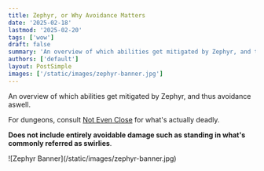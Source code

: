 ```yaml
---
title: Zephyr, or Why Avoidance Matters
date: '2025-02-18'
lastmod: '2025-02-20'
tags: ['wow']
draft: false
summary: 'An overview of which abilities get mitigated by Zephyr, and thus by avoidance' 
authors: ['default']
layout: PostSimple
images: ['/static/images/zephyr-banner.jpg']
---
```


An overview of which abilities get mitigated by <WowheadLink kind="spell" id={374227} icon="ability_evoker_hoverblack">Zephyr</WowheadLink>, and thus avoidance aswell.

For dungeons, consult [Not Even Close](https://not-even-close.com/) for what's actually deadly.

**Does not include entirely avoidable damage such as standing in what's commonly referred as swirlies**.

<div className="flex justify-center">
    ![Zephyr Banner](/static/images/zephyr-banner.jpg)
</div>


<Zephyr data={data} />
